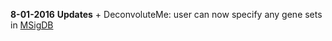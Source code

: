 **8-01-2016** 
**Updates**
  + DeconvoluteMe: user can now specify any gene sets in [MSigDB](http://software.broadinstitute.org/gsea/msigdb/index.jsp)   

